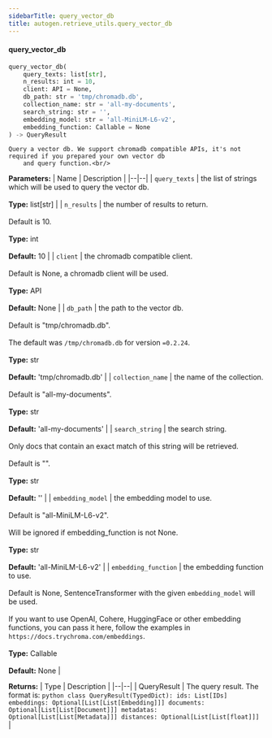 ```yaml
---
sidebarTitle: query_vector_db
title: autogen.retrieve_utils.query_vector_db
---
```


<code class="doc-symbol doc-symbol-heading doc-symbol-function"></code>
#### query_vector_db

```python
query_vector_db(
    query_texts: list[str],
    n_results: int = 10,
    client: API = None,
    db_path: str = 'tmp/chromadb.db',
    collection_name: str = 'all-my-documents',
    search_string: str = '',
    embedding_model: str = 'all-MiniLM-L6-v2',
    embedding_function: Callable = None
) -> QueryResult
```

    Query a vector db. We support chromadb compatible APIs, it's not required if you prepared your own vector db
        and query function.<br/>

<b>Parameters:</b>
| Name | Description |
|--|--|
| `query_texts` | the list of strings which will be used to query the vector db.<br/><br/>**Type:** list[str] |
| `n_results` | the number of results to return.<br/><br/>Default is 10.<br/><br/>**Type:** int<br/><br/>**Default:** 10 |
| `client` | the chromadb compatible client.<br/><br/>Default is None, a chromadb client will be used.<br/><br/>**Type:** API<br/><br/>**Default:** None |
| `db_path` | the path to the vector db.<br/><br/>Default is "tmp/chromadb.db".<br/><br/>The default was `/tmp/chromadb.db` for version `=0.2.24`.<br/><br/>**Type:** str<br/><br/>**Default:** 'tmp/chromadb.db' |
| `collection_name` | the name of the collection.<br/><br/>Default is "all-my-documents".<br/><br/>**Type:** str<br/><br/>**Default:** 'all-my-documents' |
| `search_string` | the search string.<br/><br/>Only docs that contain an exact match of this string will be retrieved.<br/><br/>Default is "".<br/><br/>**Type:** str<br/><br/>**Default:** '' |
| `embedding_model` | the embedding model to use.<br/><br/>Default is "all-MiniLM-L6-v2".<br/><br/>Will be ignored if embedding_function is not None.<br/><br/>**Type:** str<br/><br/>**Default:** 'all-MiniLM-L6-v2' |
| `embedding_function` | the embedding function to use.<br/><br/>Default is None, SentenceTransformer with the given `embedding_model` will be used.<br/><br/>If you want to use OpenAI, Cohere, HuggingFace or other embedding functions, you can pass it here, follow the examples in `https://docs.trychroma.com/embeddings`.<br/><br/>**Type:** Callable<br/><br/>**Default:** None |

<b>Returns:</b>
| Type | Description |
|--|--|
| QueryResult | The query result. The format is: ```python class QueryResult(TypedDict): ids: List[IDs] embeddings: Optional[List[List[Embedding]]] documents: Optional[List[List[Document]]] metadatas: Optional[List[List[Metadata]]] distances: Optional[List[List[float]]] ``` |

<br />